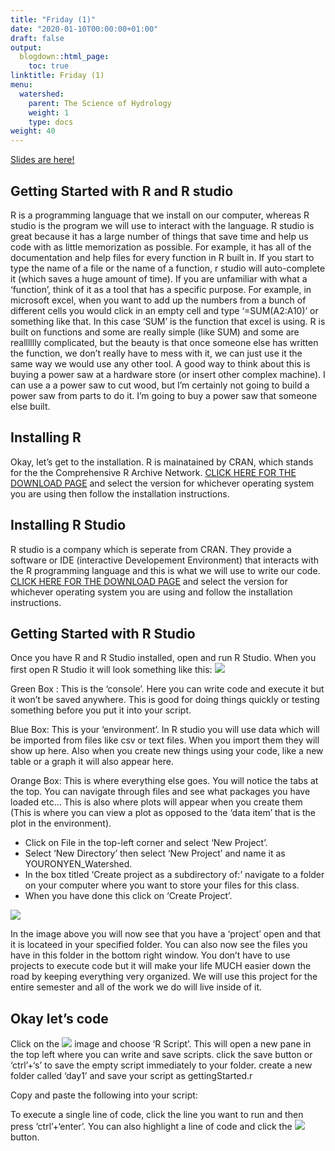 ```yaml
---
title: "Friday (1)"
date: "2020-01-10T00:00:00+01:00"
draft: false
output:
  blogdown::html_page:
    toc: true
linktitle: Friday (1)
menu:
  watershed:
    parent: The Science of Hydrology
    weight: 1
    type: docs
weight: 40
---
```


[Slides are here!](https://amurraygeo.com/slides/watershed/RDay_1.html)

## Getting Started with R and R studio
R is a programming language that we install on our computer, whereas R studio is the program we will use to interact with the language. R studio is great because it has a large number of things that save time and help us code with as little memorization as possible. For example, it has all of the documentation and help files for every function in R built in. If you start to type the name of a file or the name of a function, r studio will auto-complete it (which saves a huge amount of time). If you are unfamiliar with what a 'function', think of it as a tool that has a specific purpose. For example, in microsoft excel, when you want to add up the numbers from a bunch of different cells you would click in an empty cell and type '=SUM(A2:A10)' or something like that. In this case 'SUM' is the function that excel is using. R is built on functions and some are really simple (like SUM) and some are realllllly complicated, but the beauty is that once someone else has written the function, we don't really have to mess with it, we can just use it the same way we would use any other tool. A good way to think about this is buying a power saw at a hardware store (or insert other complex machine). I can use a a power saw to cut wood, but I'm certainly not going to build a power saw from parts to do it. I'm going to buy a power saw that someone else built. 

## Installing R
Okay, let's get to the installation. R is mainatained by CRAN, which stands for the the Comprehensive R Archive Network. [CLICK HERE FOR THE DOWNLOAD PAGE](https://cran.r-project.org/) and select the version for whichever operating system you are using then follow the installation instructions.

## Installing R Studio
R studio is a company which is seperate from CRAN. They provide a software or IDE (interactive Developement Environment) that interacts with the R programming language and this is what we will use to write our code. [CLICK HERE FOR THE DOWNLOAD PAGE](https://rstudio.com/products/rstudio/download/#download) and select the version for whichever operating system you are using and follow the installation instructions.

## Getting Started with R Studio
Once you have R and R Studio installed, open and run R Studio. When you first open R Studio it will look something like this:
![](/img/RStudio_initial.png)

Green Box : This is the 'console'. Here you can write code and execute it but it won't be saved anywhere. This is good for doing things quickly or testing something before you put it into your script.

Blue Box: This is your 'environment'. In R studio you will use data which will be imported from files like csv or text files. When you import them they will show up here. Also when you create new things using your code, like a new table or a graph it will also appear here.

Orange Box: This is where everything else goes. You will notice the tabs at the top. You can navigate through files and see what packages you have loaded etc... This is also where plots will appear when you create them (This is where you can view a plot as opposed to the 'data item' that is the plot in the environment).

- Click on File in the top-left corner and select 'New Project'.
- Select 'New Directory' then select 'New Project' and name it as YOURONYEN_Watershed. 
- In the box titled 'Create project as a subdirectory of:' navigate to a folder on your computer where you want to store your files for this class. 
- When you have done this click on 'Create Project'.

![](/img/RStudio_project.png)

In the image above you will now see that you have a 'project' open and that it is locateed in your specified folder. You can also now see the files you have in this folder in the bottom right window. You don't have to use projects to execute code but it will make your life MUCH easier down the road by keeping everything very organized. We will use this project for the entire semester and all of the work we do will live inside of it.

## Okay let's code
Click on the ![](/img/newscript.png) image and choose 'R Script'. This will open a new pane in the top left where you can write and save scripts. click the save button or 'ctrl'+'s' to save the empty script immediately to your folder. create a new folder called 'day1' and save your script as gettingStarted.r

Copy and paste the following into your script:



To execute a single line of code, click the line you want to run and then press 'ctrl'+'enter'. You can also highlight a line of code and click the ![](/img/run.png) button.
